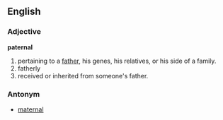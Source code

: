==English==

===Adjective===
'''paternal'''

#pertaining to a [[father]], his genes, his relatives, or his side of a family.
#fatherly
#received or inherited from someone's father.

===Antonym===

*[[maternal]]